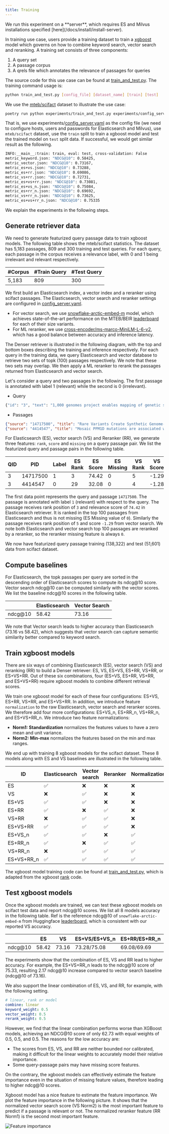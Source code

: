 ```yaml
---
title: Training
---
```


<Callout type="info">
  We run this experiment on a **server**, which requires ES and Milvus installations specified [here](/docs/install/install-server).
</Callout>

In training use case, users provide a training dataset to train a [xgboost](https://github.com/dmlc/xgboost) model which governs on how to combine keyword search, vector search and reranking. A training set consists of three components:

1. A query set
2. A passage corpus
3. A qrels file which annotates the relevance of passages for queries

The source code for this use case can be found at [train_and_test.py](https://github.com/denser-org/denser-retriever/blob/main/experiments/train_and_test.py). The training command usage is:

 ```bash
 python train_and_test.py [config_file] [dataset_name] [train] [test]
 ```
We use the [mteb/scifact](https://huggingface.co/datasets/mteb/scifact) dataset to illustrate the use case:

```bash
poetry run python experiments/train_and_test.py experiments/config_server.yaml mteb/scifact train test
```
That is, we use experiments/[config_server.yaml](https://github.com/denser-org/denser-retriever/blob/main/experiments/config_server.yaml) as the config file (we need to configure hosts, users and passwords for Elasticsearch and Milvus), use `mteb/scifact` dataset, use the `train` split to train a xgboost model and test the trained model on `test` split data. If successful, we would get similar result as the following.
```bash
INFO:__main__:train: train, eval: test, cross-validation: False
metric_keyword.json: "NDCG@10": 0.58425,
metric_vector.json: "NDCG@10": 0.73167,
metric_es+vs.json: "NDCG@10": 0.73288,
metric_es+rr.json: "NDCG@10": 0.69086,
metric_vs+rr.json: "NDCG@10": 0.72731,
metric_es+vs+rr.json: "NDCG@10": 0.73081,
metric_es+vs_n.json: "NDCG@10": 0.75084,
metric_es+rr_n.json: "NDCG@10": 0.69692,
metric_vs+rr_n.json: "NDCG@10": 0.73625,
metric_es+vs+rr_n.json: "NDCG@10": 0.75335
```
We explain the experiments in the following steps.

## Generate retriever data

We need to generate featurized query passage data to train xgboost models. The following table shows the mteb/scifact statistics. The dataset has 5,183 passages, 809 and 300 training and test queries. For each query, each passage in the corpus receives a relevance label, with 0 and 1 being irrelevant and relevant respectively.

| #Corpus | #Train Query | #Test Query|
|---|---|---|
|5,183 | 809| 300|

We first build an Elasticsearch index, a vector index and a reranker using scifact passages. The Elasticsearch, vector search and reranker settings are configured in [config_server.yaml](https://github.com/denser-org/denser-retriever/blob/main/experiments/config_server.yaml).

- For vector search, we use [snowflake-arctic-embed-m](https://github.com/Snowflake-Labs/arctic-embed?tab=readme-ov-file) model, which achieves state-of-the-art performance on the MTEB/BEIR [leaderboard](https://huggingface.co/spaces/mteb/leaderboard) for each of their size variants.
- For ML reranker, we use [cross-encoder/ms-marco-MiniLM-L-6-v2](https://huggingface.co/cross-encoder/ms-marco-MiniLM-L-6-v2), which has a good balance between accuracy and inference latency.

The Denser retriever is illustrated in the following diagram, with the top and bottom boxes describing the training and inference respectively. For each query in the training data, we query Elasticsearch and vector database to retrieve two sets of topk (100) passages respectively. We note that these two sets may overlap. We then apply a ML reranker to rerank the passages returned from Elasticsearch and vector search.

<ImageZoom src="/images/rag-flow-data.png" alt="Denser Retriever" className="border border-dashed rounded-md" />

Let's consider a query and two passages in the following. The first passage is annotated with label 1 (relevant) while the second is 0 (irrelevant).

- Query
```python
{"id": "3", "text": "1,000 genomes project enables mapping of genetic sequence variation consisting of rare variants with larger penetrance effects than common variants."}
```

- Passages
```json
{"source": "14717500", "title": "Rare Variants Create Synthetic Genome-Wide Associations", "text": "Genome-wide association studies (GWAS) have now identified at least 2,000 common variants that appear associated with common diseases or related traits (http://www.genome.gov/gwastudies), hundreds of which have been convincingly replicated. It is generally thought that the associated markers reflect the effect of a nearby common (minor allele frequency >0.05) causal site, which is associated with the marker, leading to extensive resequencing efforts to find causal sites. We propose as an alternative explanation that variants much less common than the associated one may create \"synthetic associations\" by occurring, stochastically, more often in association with one of the alleles at the common site versus the other allele. Although synthetic associations are an obvious theoretical possibility, they have never been systematically explored as a possible explanation for GWAS findings. Here, we use simple computer simulations to show the conditions under which such synthetic associations will arise and how they may be recognized. We show that they are not only possible, but inevitable, and that under simple but reasonable genetic models, they are likely to account for or contribute to many of the recently identified signals reported in genome-wide association studies. We also illustrate the behavior of synthetic associations in real datasets by showing that rare causal mutations responsible for both hearing loss and sickle cell anemia create genome-wide significant synthetic associations, in the latter case extending over a 2.5-Mb interval encompassing scores of \"blocks\" of associated variants. In conclusion, uncommon or rare genetic variants can easily create synthetic associations that are credited to common variants, and this possibility requires careful consideration in the interpretation and follow up of GWAS signals.", "pid": -1}
{"source": "4414547", "title": "Mosaic PPM1D mutations are associated with predisposition to breast and ovarian cancer", "text": "Improved sequencing technologies offer unprecedented opportunities for investigating the role of rare genetic variation in common disease. However, there are considerable challenges with respect to study design, data analysis and replication. Using pooled next-generation sequencing of 507 genes implicated in the repair of DNA in 1,150 samples, an analytical strategy focused on protein-truncating variants (PTVs) and a large-scale sequencing case–control replication experiment in 13,642 individuals, here we show that rare PTVs in the p53-inducible protein phosphatase PPM1D are associated with predisposition to breast cancer and ovarian cancer. PPM1D PTV mutations were present in 25 out of 7,781 cases versus 1 out of 5,861 controls (P = 1.12 × 10−5), including 18 mutations in 6,912 individuals with breast cancer (P = 2.42 × 10−4) and 12 mutations in 1,121 individuals with ovarian cancer (P = 3.10 × 10−9). Notably, all of the identified PPM1D PTVs were mosaic in lymphocyte DNA and clustered within a 370-base-pair region in the final exon of the gene, carboxy-terminal to the phosphatase catalytic domain. Functional studies demonstrate that the mutations result in enhanced suppression of p53 in response to ionizing radiation exposure, suggesting that the mutant alleles encode hyperactive PPM1D isoforms. Thus, although the mutations cause premature protein truncation, they do not result in the simple loss-of-function effect typically associated with this class of variant, but instead probably have a gain-of-function effect. Our results have implications for the detection and management of breast and ovarian cancer risk. More generally, these data provide new insights into the role of rare and of mosaic genetic variants in common conditions, and the use of sequencing in their identification.", "pid": -1}
```

 For Elasticsearch (ES), vector search (VS) and Reranker (RR), we generate three features: `rank`, `score` and `missing` on a query passage pair. We list the featurized query and passage pairs in the following table.

  |QID |PID | Label | ES Rank | ES Score | ES Missing | VS Rank | VS Score | VS Missing| RR Rank | RR Score | RR Missing
| ---- |--- | ------ | ----------- | ---- |  ---- | ----------- | ---- |  ---- | ----------- | ---- |---- |
| 3 |14717500 |1 | 3 | 74.42| 0| 5| -1.29| 0| 1| 2.98| 0 |
| 3 |4414547 |0 | 29 | 32.08| 0| 4| -1.28| 0| 2| 1.47| 0 |

 The first data point represents the query and passage `14717500`. The passage is annotated with label `1` (relevant) with respect to the query. The passage receives rank position of `3` and relevance score of `74.42` in Elasticsearch retriever. It is ranked in the top 100 passages from Elasticsearch and thus is not missing (ES Missing value of `0`). Similarly the passage receives rank position of `5` and score `-1.29` from vector search. We note both Elasticsearch and vector search top 100 passages are reranked by a reranker, so the reranker missing feature is always `0`.


We now have featurized query passage training (138,322) and test (51,601) data from scifact dataset.

## Compute baselines

For Elasticsearch, the topk passages per query are sorted in the descending order of Elasticsearch scores to compute its ndcg@10 score. Vector search ndcg@10 can be computed similarly with the vector scores. We list the baseline ndcg@10 scores in the following table.

| | Elasticsearch | Vector Search|
|---|---|---|
|ndcg@10 | 58.42| 73.16 |

We note that Vector search leads to higher accuracy than Elasticsearch (73.16 vs 58.42), which suggests that vector search can capture semantic similarity better compared to keyword search.

## Train xgboost models

There are six ways of combining Elasticsearch (ES), vector search (VS) and reranking (RR) to build a Denser retriever: ES, VS, ES+VS, ES+RR, VS+RR, or ES+VS+RR. Out of these six combinations, four (ES+VS, ES+RR, VS+RR, and ES+VS+RR) require xgboost models to combine different retrieval scores.

We train one xgboost model for each of these four configurations: ES+VS, ES+RR, VS+RR, and ES+VS+RR. In addition, we introduce feature `normalization` to the raw Elasticsearch, vector search and reranker scores. We therefore add four more configurations: ES+VS_n, ES+RR_n, VS+RR_n, and ES+VS+RR_n. We introduce two feature normalizations:

- **Norm1: Standardization** normalizes the features values to have a zero mean and unit variance.
- **Norm2: Min-max** normalizes the features based on the min and max ranges.

We end up with training 8 xgboost models for the scifact dataset. These 8 models along with ES and VS baselines are illustrated in the following table.

|ID | Elasticsearch | Vector search | Reranker | Normalization |
|---|---|---|---|---|
|ES | ✅ | ❌ | ❌ | ❌ |
|VS | ❌  |✅ | ❌ | ❌ |
|ES+VS | ✅  |✅ | ❌ | ❌ |
|ES+RR | ✅  |❌ | ✅ | ❌ |
|VS+RR | ❌  |✅ | ✅ | ❌ |
|ES+VS+RR | ✅  |✅ | ✅ | ❌ |
|ES+VS_n | ✅  |✅ | ❌ | ✅ |
|ES+RR_n | ✅  |❌ | ✅ | ✅ |
|VS+RR_n | ❌  |✅ | ✅ | ✅ |
|ES+VS+RR_n | ✅  |✅ | ✅ | ✅ |

The xgboost model training code can be found at [train_and_test.py](https://github.com/denser-org/denser-retriever/tree/main/experiments/train_and_test.py), which is adapted from the xgboost [rank](https://github.com/dmlc/xgboost/tree/master/demo/rank) code.

## Test xgboost models

Once the xgboost models are trained, we can test these xgboost models on scifact test data and report ndcg@10 scores. We list all 8 models accuracy in the following table. Ref is the reference ndcg@10 of `snowflake-arctic-embed-m` from Huggingface [leaderboard](https://huggingface.co/spaces/mteb/leaderboard), which is consistent with our reported VS accuracy.

| | ES | VS | ES+VS/ES+VS_n | ES+RR/ES+RR_n | VS+RR/VS+RR_n | ES+VS+RR/ES+VS+RR_n |ref |
|---|---|---|---|---|---|---|---|
|ndcg@10| 58.42 | 73.16 | 73.28/75.08 | 69.08/69.69 | 72.73/73.62 | 73.08/75.33 | 73.55 |

The experiments show that the combination of ES, VS and RR lead to higher accuracy. For example, the ES+VS+RR_n leads to the ndcg@10 score of 75.33, resulting 2.17 ndcg@10 increase compared to vector search baseline (ndcg@10 of 73.16).

We also support the linear combination of ES, VS, and RR, for example, with the following setting.

```yaml
# linear, rank or model
combine: linear
keyword_weight: 0.5
vector_weight: 0.5
rerank_weight: 0.5
```

However, we find that the linear combination performs worse than XGBoost models, achieving an NDCG@10 score of only 62.73 with equal weights of 0.5, 0.5, and 0.5. The reasons for the low accuracy are:

- The scores from ES, VS, and RR are neither bounded nor calibrated, making it difficult for the linear weights to accurately model their relative importance.
- Some query-passage pairs may have missing score features.

On the contrary, the xgboost models can effectively estimate the feature importance even in the situation of missing feature values, therefore leading to higher ndcg@10 scores.

Xgboost model has a nice feature to estimate the feature importance. We plot the feature importance in the following picture. It shows that the normalized vector search score (VS Norm2) is the most important feature to predict if a passage is relevant or not. The normalized reranker feature (RR Norm1) is the second most important feature.

![Feature importance](/images/feature_importance.png)
